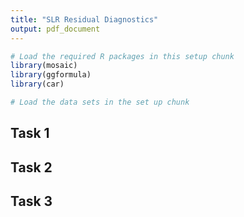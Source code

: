 ```yaml
---
title: "SLR Residual Diagnostics"
output: pdf_document
---
```


```r
# Load the required R packages in this setup chunk
library(mosaic)
library(ggformula)
library(car)

# Load the data sets in the set up chunk
```

## Task 1

## Task 2

## Task 3

